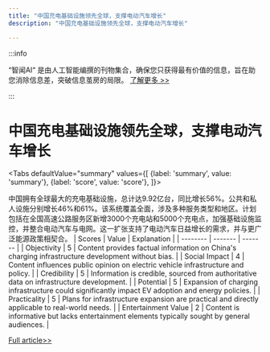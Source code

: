 ```yaml
---
title: "中国充电基础设施领先全球，支撑电动汽车增长"
description: "中国充电基础设施领先全球，支撑电动汽车增长"

---
```



:::info

“智闻AI“ 是由人工智能编撰的刊物集合，确保您只获得最有价值的信息，旨在助您消除信息差，突破信息茧房的局限。  [了解更多 >>](/)

:::

# 中国充电基础设施领先全球，支撑电动汽车增长


<Tabs
	defaultValue="summary"
	values={[
	{label: 'summary', value: 'summary'},
	{label: 'score', value: 'score'},
]}>
<TabItem value="summary">


中国拥有全球最大的充电基础设施，总计达9.92亿台，同比增长56%。公共和私人设施分别增长46%和61%。该系统覆盖全面，涉及多种服务类型和地区。计划包括在全国高速公路服务区新增3000个充电站和5000个充电点，加强基础设施监控，并整合电动汽车与电网。这一扩张支持了电动汽车日益增长的需求，并与更广泛能源政策相契合。
</TabItem>
<TabItem value="score">
	| Scores     | Value   | Explanation |
	| -------- | ------- | ------- |
	| Objectivity  | 5    | Content provides factual information on China's charging infrastructure development without bias.    |
	| Social Impact | 4     | Content influences public opinion on electric vehicle infrastructure and policy.    |
	| Credibility    | 5    | Information is credible, sourced from authoritative data on infrastructure development.    |
	| Potential    | 5    | Expansion of charging infrastructure could significantly impact EV adoption and energy policies.    |
	| Practicality    | 5    | Plans for infrastructure expansion are practical and directly applicable to real-world needs.    |
	| Entertainment Value    | 2    | Content is informative but lacks entertainment elements typically sought by general audiences.    |
</TabItem>
</Tabs>

[Full article>>](https://readhub.cn/topic/8aXE00jC3Je)
